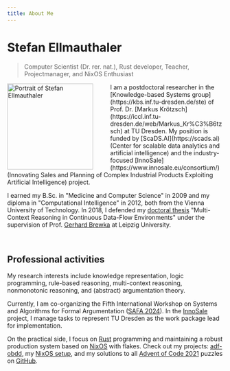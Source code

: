 ```yaml
---
title: About Me
---
```


# Stefan Ellmauthaler
> Computer Scientist (Dr. rer. nat.), Rust developer, Teacher, Projectmanager, and NixOS Enthusiast

<Image algin="left" src={stel} style="width:200px; float:left; margin-right:40px" alt="Portrait of Stefan Ellmauthaler" loading="eager" />
I am a postdoctoral researcher in the [Knowledge-based Systems group](https://kbs.inf.tu-dresden.de/ste) of Prof. Dr. [Markus Krötzsch](https://iccl.inf.tu-dresden.de/web/Markus_Kr%C3%B6tzsch) at TU Dresden. My position is funded by [ScaDS.AI](https://scads.ai) (Center for scalable data analytics and artificial intelligence) and the industry-focused [InnoSale](https://www.innosale.eu/consortium/) (Innovating Sales and Planning of Complex Industrial Products Exploiting Artificial Intelligence) project. 

I earned my B.Sc. in "Medicine and Computer Science" in 2009 and my diploma in "Computational Intelligence" in 2012, both from the Vienna University of Technology. In 2018, I defended my [doctoral thesis](http://nbn-resolving.de/urn:nbn:de:bsz:15-qucosa2-214577) "Multi-Context Reasoning in Continuous Data-Flow Environments" under the supervision of Prof. [Gerhard Brewka](http://www.informatik.uni-leipzig.de/~brewka/) at Leipzig University.

<br clear="left"/>

## Professional activities
My research interests include knowledge representation, logic programming, rule-based reasoning, multi-context reasoning, nonmonotonic reasoning, and (abstract) argumentation theory. 

Currently, I am co-organizing the Fifth International Workshop on Systems and Algorithms for Formal Argumentation ([SAFA 2024](http://safa2024.argumentationcompetition.org/)). In the [InnoSale](https://www.innosale.eu/consortium/) project, I manage tasks to represent TU Dresden as the work package lead for implementation.

On the practical side, I focus on [Rust](https://rust-lang.org) programming and maintaining a robust production system based on [NixOS](https://nixos.org) with flakes. Check out my projects: [adf-obdd](https://stefan.ellmauthaler.net/adf-obdd/), my [NixOS setup](https://github.com/ellmau/nixos), and my solutions to all [Advent of Code 2021](https://adventofcode.com/2021) puzzles on [GitHub](https://github.com/ellmau/adventofcode).